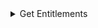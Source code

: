 
<details>
<summary>Get Entitlements</summary>
<Tabs>
<TabItem value="go" label="Go">

```go
package main

import (
	"context"
	"log"

	"github.com/opentdf/platform/protocol/go/authorization"
	"github.com/opentdf/platform/protocol/go/entity"
	"github.com/opentdf/platform/sdk"
)

func main() {

	platformEndpoint := "http://localhost:8080"

	// Create a new client
	client, err := sdk.New(
		platformEndpoint,
		sdk.WithClientCredentials("opentdf", "secret", nil),
	)

	if err != nil {
		log.Fatal(err)
	}

	// Get Entitlements using v2 API
	entitlementReq := &authorization.GetEntitlementsRequest{
		EntityIdentifier: &authorization.EntityIdentifier{
			EntityChain: &entity.EntityChain{
				Entities: []*entity.Entity{
					{
						Id: "entity-1",
						EntityType: &entity.Entity_ClientId{
							ClientId: "opentdf",
						},
					},
				},
			},
		},
	}

	entitlements, err := client.Authorization.GetEntitlements(context.Background(), entitlementReq)
	if err != nil {
		log.Fatal(err)
	}

	log.Printf("Entitlements: %v", entitlements.GetEntitlements())
}
```

</TabItem>
<TabItem value="java" label="Java">

```java
package io.opentdf.platform;
import io.opentdf.platform.sdk.*;

import java.util.concurrent.ExecutionException;

import io.opentdf.platform.authorization.*;

import java.util.List;

public class GetEntitlements {
    public static void main(String[] args) throws ExecutionException, InterruptedException{

        String clientId = "opentdf";
        String clientSecret = "secret";
        String platformEndpoint = "http://localhost:8080";

        SDKBuilder builder = new SDKBuilder();
        SDK sdk = builder.platformEndpoint(platformEndpoint)
                .clientSecret(clientId, clientSecret).useInsecurePlaintextConnection(true)
                .build();
    
        GetEntitlementsRequest request = GetEntitlementsRequest.newBuilder()
        .addEntities(Entity.newBuilder().setId("entity-1").setClientId("opentdf"))
        .build();

        GetEntitlementsResponse resp = sdk.getServices().authorization().getEntitlements(request).get();

        List<EntityEntitlements> entitlements = resp.getEntitlementsList();

        System.out.println(entitlements.get(0).getAttributeValueFqnsList());
    }
}
```

</TabItem>
<TabItem value="js" label="Javascript">

```javascript
```

</TabItem>
</Tabs>
</details>